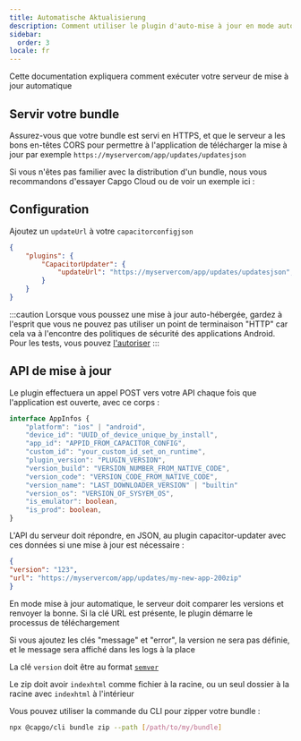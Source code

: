 ```yaml
---
title: Automatische Aktualisierung
description: Comment utiliser le plugin d'auto-mise à jour en mode auto-hébergé
sidebar:
  order: 3
locale: fr
---
```


Cette documentation expliquera comment exécuter votre serveur de mise à jour automatique

## Servir votre bundle
Assurez-vous que votre bundle est servi en HTTPS, et que le serveur a les bons en-têtes CORS pour permettre à l'application de télécharger la mise à jour
par exemple ```https://myservercom/app/updates/updatesjson```

Si vous n'êtes pas familier avec la distribution d'un bundle, nous vous recommandons d'essayer Capgo Cloud ou de voir un exemple ici :
<LinkCard
	title="Servir un Bundle"
	href="/docs/self-hosted/auto-update/update-endpoint"
/>

## Configuration
Ajoutez un ``updateUrl`` à votre ``capacitorconfigjson``

```json
{
	"plugins": {
		"CapacitorUpdater": {
			"updateUrl": "https://myservercom/app/updates/updatesjson",
		}
	}
}
```
:::caution
Lorsque vous poussez une mise à jour auto-hébergée, gardez à l'esprit que vous ne pouvez pas utiliser un point de terminaison "HTTP" car cela va à l'encontre des politiques de sécurité des applications Android. Pour les tests, vous pouvez [l'autoriser](https://stackoverflowcom/questions/45940861/android-8-cleartext-http-traffic-not-permitted)
:::

## API de mise à jour

Le plugin effectuera un appel POST vers votre API chaque fois que l'application est ouverte, avec ce corps :

```typescript
interface AppInfos {
    "platform": "ios" | "android",
    "device_id": "UUID_of_device_unique_by_install",
    "app_id": "APPID_FROM_CAPACITOR_CONFIG",
    "custom_id": "your_custom_id_set_on_runtime",
    "plugin_version": "PLUGIN_VERSION",
    "version_build": "VERSION_NUMBER_FROM_NATIVE_CODE",
    "version_code": "VERSION_CODE_FROM_NATIVE_CODE",
    "version_name": "LAST_DOWNLOADER_VERSION" | "builtin"
    "version_os": "VERSION_OF_SYSYEM_OS",
    "is_emulator": boolean,
    "is_prod": boolean,
}
```

L'API du serveur doit répondre, en JSON, au plugin capacitor-updater avec ces données si une mise à jour est nécessaire :

```json
{
"version": "123",
"url": "https://myservercom/app/updates/my-new-app-200zip"
}
```

En mode mise à jour automatique, le serveur doit comparer les versions et renvoyer la bonne. Si la clé URL est présente, le plugin démarre le processus de téléchargement

Si vous ajoutez les clés "message" et "error", la version ne sera pas définie, et le message sera affiché dans les logs à la place

La clé `version` doit être au format [`semver`](https://semverorg/)

Le zip doit avoir `indexhtml` comme fichier à la racine, ou un seul dossier à la racine avec `indexhtml` à l'intérieur

Vous pouvez utiliser la commande du CLI pour zipper votre bundle :

```bash title="Créer un bundle avec vos fichiers à servir depuis votre serveur"
npx @capgo/cli bundle zip --path [/path/to/my/bundle]
```